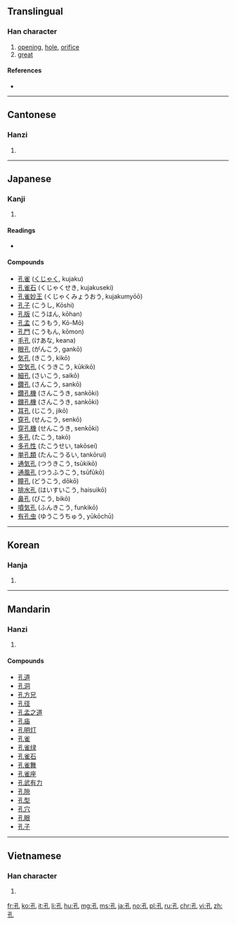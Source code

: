 ==Translingual==

===Han character===
{{Han char|rn=39|rad=子|as=01|sn=4|four=12410|canj=NDU|ids=⿰子乚}}

# [[opening]], [[hole]], [[orifice]]
# [[great]]

====References====
* {{Han ref|kx=0277.090|dkj=06933|dj=0544.030|hdz=21008.040|uh=5B54|ud=23380|bh=A4D5|bd=42197}}

----

==Cantonese==

===Hanzi===
{{yue-hanzi|jyut=[[hung2]]|y=hung2}}

# {{defn|lang=yue|sort=子01}}

----

==Japanese==

===Kanji===
{{ja-kanji|grade=c|rs=子01}}

# {{defn|lang=ja|sort=子01}}

====Readings====
* {{ja-readings|goon=[[く]] (ku), [[くう]] (kū)|kanon=[[こう]] (kō)|kun=[[あな]] (ana), [[はなはだ]] (hanahada)}}

====Compounds====
* [[孔雀]] ([[くじゃく]], kujaku)
* [[孔雀石]] (くじゃくせき, kujakuseki)
* [[孔雀妙王]] (くじゃくみょうおう, kujakumyōō)
* [[孔子]] (こうし, Kōshi)
* [[孔版]] (こうはん, kōhan)
* [[孔孟]] (こうもう, Kō-Mō)
* [[孔門]] (こうもん, kōmon)
* [[毛孔]] (けあな, keana)
* [[眼孔]] (がんこう, gankō)
* [[気孔]] (きこう, kikō)
* [[空気孔]] (くうきこう, kūkikō)
* [[細孔]] (さいこう, saikō)
* [[鑽孔]] (さんこう, sankō)
* [[鑽孔機]] (さんこうき, sankōki)
* [[鑚孔機]] (さんこうき, sankōki)
* [[耳孔]] (じこう, jikō)
* [[穿孔]] (せんこう, senkō)
* [[穿孔機]] (せんこうき, senkōki)
* [[多孔]] (たこう, takō)
* [[多孔性]] (たこうせい, takōsei)
* [[単孔類]] (たんこうるい, tankōrui)
* [[通気孔]] (つうきこう, tsūkikō)
* [[通風孔]] (つうふうこう, tsūfūkō)
* [[瞳孔]] (どうこう, dōkō)
* [[排水孔]] (はいすいこう, haisuikō)
* [[鼻孔]] (びこう, bikō)
* [[噴気孔]] (ふんきこう, funkikō)
* [[有孔虫]] (ゆうこうちゅう, yūkōchū)

----

==Korean==

===Hanja===
{{ko-hanja|hangeul=공|eumhun=구멍|rv=gong|mr=kong}}

# {{defn|lang=ko|sort=子01}}

----

==Mandarin==

===Hanzi===
{{cmn-hanzi|pin=[[kǒng]] ([[kong3]])|wg=k'ung<sup>3</sup>}}

# {{defn|lang=cmn|sort=子01}}

====Compounds====
* [[孔道]]
* [[孔洞]]
* [[孔方兄]]
* [[孔径]]
* [[孔孟之道]]
* [[孔庙]]
* [[孔明灯]]
* [[孔雀]]
* [[孔雀绿]]
* [[孔雀石]]
* [[孔雀舞]]
* [[孔雀座]]
* [[孔武有力]]
* [[孔隙]]
* [[孔型]]
* [[孔穴]]
* [[孔眼]]
* [[孔子]]

----

==Vietnamese==

===Han character===
{{vi-hantu|[[khổng]], [[hỏng]], [[hổng]], [[khỏng]], [[khủng]]|rs=子01}}

# {{defn|lang=vi|sort=子01}}

[[fr:孔]]
[[ko:孔]]
[[it:孔]]
[[li:孔]]
[[hu:孔]]
[[mg:孔]]
[[ms:孔]]
[[ja:孔]]
[[no:孔]]
[[pl:孔]]
[[ru:孔]]
[[chr:孔]]
[[vi:孔]]
[[zh:孔]]